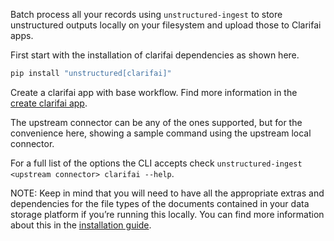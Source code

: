 Batch process all your records using `unstructured-ingest` to store unstructured outputs locally on your filesystem and upload those to Clarifai apps.

First start with the installation of clarifai dependencies as shown here.

```bash
pip install "unstructured[clarifai]"
```

Create a clarifai app with base workflow. Find more information in the [create clarifai app](https://docs.clarifai.com/clarifai-basics/applications/create-an-application/).


<CodeGroup>

  <ClarifaiSh />

  <ClarifaiPy />

</CodeGroup>


The upstream connector can be any of the ones supported, but for the convenience here, showing a sample command using the upstream local connector.

For a full list of the options the CLI accepts check `unstructured-ingest <upstream connector> clarifai --help`.

NOTE: Keep in mind that you will need to have all the appropriate extras and dependencies for the file types of the documents contained in your data storage platform if you’re running this locally. You can find more information about this in the [installation guide](/open-source/installation/overview).